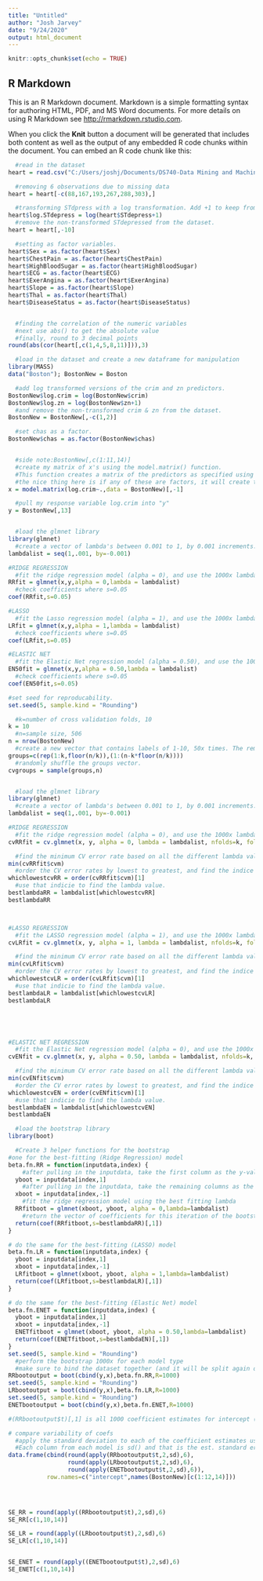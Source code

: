 ```yaml
---
title: "Untitled"
author: "Josh Jarvey"
date: "9/24/2020"
output: html_document
---
```


```r
knitr::opts_chunk$set(echo = TRUE)
```

## R Markdown

This is an R Markdown document. Markdown is a simple formatting syntax for authoring HTML, PDF, and MS Word documents. For more details on using R Markdown see <http://rmarkdown.rstudio.com>.

When you click the **Knit** button a document will be generated that includes both content as well as the output of any embedded R code chunks within the document. You can embed an R code chunk like this:

```r
  #read in the dataset
heart = read.csv("C:/Users/joshj/Documents/DS740-Data Mining and Machine Learning/Webwork/Week 5/Heart_disease_Cleveland.csv")

  #removing 6 observations due to missing data
heart = heart[-c(88,167,193,267,288,303),]

  #transforming STdpress with a log transformation. Add +1 to keep from infinity.
heart$log.STdepress = log(heart$STdepress+1)
  #remove the non-transformed STdepressed from the dataset.
heart = heart[,-10]

  #setting as factor variables.
heart$Sex = as.factor(heart$Sex)
heart$ChestPain = as.factor(heart$ChestPain)
heart$HighBloodSugar = as.factor(heart$HighBloodSugar)
heart$ECG = as.factor(heart$ECG)
heart$ExerAngina = as.factor(heart$ExerAngina)
heart$Slope = as.factor(heart$Slope)
heart$Thal = as.factor(heart$Thal)
heart$DiseaseStatus = as.factor(heart$DiseaseStatus)


  #finding the correlation of the numeric variables
  #next use abs() to get the absolute value
  #finally, round to 3 decimal points
round(abs(cor(heart[,c(1,4,5,8,11)])),3)


```




```r
  #load in the dataset and create a new dataframe for manipulation
library(MASS)
data("Boston"); BostonNew = Boston

  #add log transformed versions of the crim and zn predictors.
BostonNew$log.crim = log(BostonNew$crim)
BostonNew$log.zn = log(BostonNew$zn+1)
  #and remove the non-transformed crim & zn from the dataset.
BostonNew = BostonNew[,-c(1,2)]

  #set chas as a factor.
BostonNew$chas = as.factor(BostonNew$chas)


  #side note:BostonNew[,c(1:11,14)]
  #create my matrix of x's using the model.matrix() function. 
  #This function creates a matrix of the predictors as specified using the syntax we'd see in a model fitting process.
  #the nice thing here is if any of these are factors, it will create the "dummy" variables, so we can avoid doing so manually.
x = model.matrix(log.crim~.,data = BostonNew)[,-1]

  #pull my response variable log.crim into "y"
y = BostonNew[,13]


  #load the glmnet library
library(glmnet)
  #create a vector of lambda's between 0.001 to 1, by 0.001 increments. Ordered greatest to least.
lambdalist = seq(1,.001, by=-0.001)

#RIDGE REGRESSION
  #fit the ridge regression model (alpha = 0), and use the 1000x lambda vector
RRfit = glmnet(x,y,alpha = 0,lambda = lambdalist)
  #check coefficients where s=0.05
coef(RRfit,s=0.05)

#LASSO
  #fit the Lasso regression model (alpha = 1), and use the 1000x lambda vector
LRfit = glmnet(x,y,alpha = 1,lambda = lambdalist)
  #check coefficients where s=0.05
coef(LRfit,s=0.05)

#ELASTIC NET
  #fit the Elastic Net regression model (alpha = 0.50), and use the 1000x lambda vector
EN50fit = glmnet(x,y,alpha = 0.50,lambda = lambdalist)
  #check coefficients where s=0.05
coef(EN50fit,s=0.05)

```


```r
#set seed for reproducability.
set.seed(5, sample.kind = "Rounding")
```

```r
  #k=number of cross validation folds, 10
k = 10
  #n=sample size, 506
n = nrow(BostonNew)
  #create a new vector that contains labels of 1-10, 50x times. The remainder 1-6 is added at the end.
groups=c(rep(1:k,floor(n/k)),(1:(n-k*floor(n/k))))
  #randomly shuffle the groups vector.
cvgroups = sample(groups,n)


  #load the glmnet library
library(glmnet)
  #create a vector of lambda's between 0.001 to 1, by 0.001 increments. Ordered greatest to least.
lambdalist = seq(1,.001, by=-0.001)

#RIDGE REGRESSION
  #fit the ridge regression model (alpha = 0), and use the 1000x lambda vector
cvRRfit = cv.glmnet(x, y, alpha = 0, lambda = lambdalist, nfolds=k, foldid=cvgroups)

  #find the minimum CV error rate based on all the different lambda values.
min(cvRRfit$cvm)
  #order the CV error rates by lowest to greatest, and find the indice where its the lowest
whichlowestcvRR = order(cvRRfit$cvm)[1]
  #use that indicie to find the lambda value.
bestlambdaRR = lambdalist[whichlowestcvRR]
bestlambdaRR



#LASSO REGRESSION
  #fit the LASSO regression model (alpha = 1), and use the 1000x lambda vector
cvLRfit = cv.glmnet(x, y, alpha = 1, lambda = lambdalist, nfolds=k, foldid=cvgroups)

  #find the minimum CV error rate based on all the different lambda values.
min(cvLRfit$cvm)
  #order the CV error rates by lowest to greatest, and find the indice where its the lowest
whichlowestcvLR = order(cvLRfit$cvm)[1]
  #use that indicie to find the lambda value.
bestlambdaLR = lambdalist[whichlowestcvLR]
bestlambdaLR





#ELASTIC NET REGRESSION
  #fit the Elastic Net regression model (alpha = 0), and use the 1000x lambda vector
cvENfit = cv.glmnet(x, y, alpha = 0.50, lambda = lambdalist, nfolds=k, foldid=cvgroups)

  #find the minimum CV error rate based on all the different lambda values.
min(cvENfit$cvm)
  #order the CV error rates by lowest to greatest, and find the indice where its the lowest
whichlowestcvEN = order(cvENfit$cvm)[1]
  #use that indicie to find the lambda value.
bestlambdaEN = lambdalist[whichlowestcvEN]
bestlambdaEN
```

```r
  #load the bootstrap library
library(boot)

  #Create 3 helper functions for the bootstrap 
#one for the best-fitting (Ridge Regression) model
beta.fn.RR = function(inputdata,index) {
    #after pulling in the inputdata, take the first column as the y-values (log.crim)
  yboot = inputdata[index,1]
    #after pulling in the inputdata, take the remaining columns as the x-values (13x predictors)
  xboot = inputdata[index,-1]
    #fit the ridge regression model using the best fitting lambda
  RRfitboot = glmnet(xboot, yboot, alpha = 0,lambda=lambdalist)
    #return the vector of coefficients for this iteration of the bootstrap.
  return(coef(RRfitboot,s=bestlambdaRR)[,1])
}

# do the same for the best-fitting (LASSO) model
beta.fn.LR = function(inputdata,index) {
  yboot = inputdata[index,1]
  xboot = inputdata[index,-1]
  LRfitboot = glmnet(xboot, yboot, alpha = 1,lambda=lambdalist)
  return(coef(LRfitboot,s=bestlambdaLR)[,1])
}

# do the same for the best-fitting (Elastic Net) model
beta.fn.ENET = function(inputdata,index) {
  yboot = inputdata[index,1]
  xboot = inputdata[index,-1]
  ENETfitboot = glmnet(xboot, yboot, alpha = 0.50,lambda=lambdalist)
  return(coef(ENETfitboot,s=bestlambdaEN)[,1])
}
set.seed(5, sample.kind = "Rounding")
  #perform the bootstrap 1000x for each model type
  #make sure to bind the dataset together (and it will be split again once inside the function).
RRbootoutput = boot(cbind(y,x),beta.fn.RR,R=1000)
set.seed(5, sample.kind = "Rounding")
LRbootoutput = boot(cbind(y,x),beta.fn.LR,R=1000)
set.seed(5, sample.kind = "Rounding")
ENETbootoutput = boot(cbind(y,x),beta.fn.ENET,R=1000)

#(RRbootoutput$t)[,1] is all 1000 coefficient estimates for intercept (1st term)

# compare variability of coefs
  #apply the standard deviation to each of the coefficient estimates using the sd() and apply() function.
  #Each column from each model is sd() and that is the est. standard error for that predictor. 
data.frame(cbind(round(apply(RRbootoutput$t,2,sd),6),
                 round(apply(LRbootoutput$t,2,sd),6),
                 round(apply(ENETbootoutput$t,2,sd),6)),
           row.names=c("intercept",names(BostonNew)[c(1:12,14)]))

  


SE_RR = round(apply((RRbootoutput$t),2,sd),6)
SE_RR[c(1,10,14)]  

SE_LR = round(apply((LRbootoutput$t),2,sd),6)
SE_LR[c(1,10,14)] 


SE_ENET = round(apply((ENETbootoutput$t),2,sd),6)
SE_ENET[c(1,10,14)] 

```






